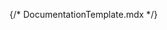{/* DocumentationTemplate.mdx */}


<Meta isTemplate />

<Title />

This page lists all visual tests and the expected behavior.

Visual tests will be run automatically on commit by Chromatic. [See the results here](https://www.chromatic.com/library?appId=64a5bef463fbc133b9a4b6b6&branch=combine-classes), or open a PR on GitHub and the results should appear there.

<Stories />

